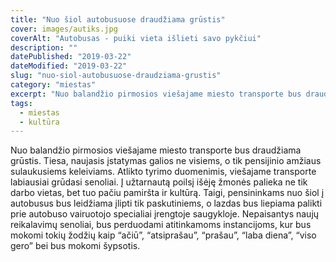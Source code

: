 ```yaml
---
title: "Nuo šiol autobusuose draudžiama grūstis"
cover: images/autiks.jpg
coverAlt: "Autobusas - puiki vieta išlieti savo pykčiui"
description: ""
datePublished: "2019-03-22"
dateModified: "2019-03-22"
slug: "nuo-siol-autobusuose-draudziama-grustis"
category: "miestas"
excerpt: "Nuo balandžio pirmosios viešajame miesto transporte bus draudžiama grūstis."
tags:
  - miestas
  - kultūra
---
```


Nuo balandžio pirmosios viešajame miesto transporte bus draudžiama grūstis. Tiesa, naujasis įstatymas galios ne visiems, o tik pensijinio amžiaus sulaukusiems keleiviams. Atlikto tyrimo duomenimis, viešajame transporte labiausiai grūdasi senoliai. Į užtarnautą poilsį išėję žmonės palieka ne tik darbo vietas, bet tuo pačiu pamiršta ir kultūrą. Taigi, pensininkams nuo šiol į autobusus bus leidžiama įlipti tik paskutiniems, o lazdas bus liepiama palikti prie autobuso vairuotojo specialiai įrengtoje saugykloje. Nepaisantys naujų reikalavimų senoliai, bus perduodami atitinkamoms instancijoms, kur bus mokomi tokių žodžių kaip “ačiū”, “atsiprašau”, “prašau”, “laba diena”, “viso gero” bei bus mokomi šypsotis.‍